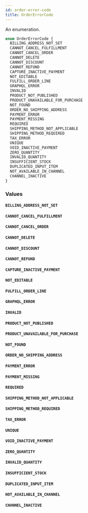 ```yaml
---
id: order-error-code
title: OrderErrorCode
---
```


An enumeration.

```graphql
enum OrderErrorCode {
  BILLING_ADDRESS_NOT_SET
  CANNOT_CANCEL_FULFILLMENT
  CANNOT_CANCEL_ORDER
  CANNOT_DELETE
  CANNOT_DISCOUNT
  CANNOT_REFUND
  CAPTURE_INACTIVE_PAYMENT
  NOT_EDITABLE
  FULFILL_ORDER_LINE
  GRAPHQL_ERROR
  INVALID
  PRODUCT_NOT_PUBLISHED
  PRODUCT_UNAVAILABLE_FOR_PURCHASE
  NOT_FOUND
  ORDER_NO_SHIPPING_ADDRESS
  PAYMENT_ERROR
  PAYMENT_MISSING
  REQUIRED
  SHIPPING_METHOD_NOT_APPLICABLE
  SHIPPING_METHOD_REQUIRED
  TAX_ERROR
  UNIQUE
  VOID_INACTIVE_PAYMENT
  ZERO_QUANTITY
  INVALID_QUANTITY
  INSUFFICIENT_STOCK
  DUPLICATED_INPUT_ITEM
  NOT_AVAILABLE_IN_CHANNEL
  CHANNEL_INACTIVE
}
```

### Values

#### `BILLING_ADDRESS_NOT_SET`

#### `CANNOT_CANCEL_FULFILLMENT`

#### `CANNOT_CANCEL_ORDER`

#### `CANNOT_DELETE`

#### `CANNOT_DISCOUNT`

#### `CANNOT_REFUND`

#### `CAPTURE_INACTIVE_PAYMENT`

#### `NOT_EDITABLE`

#### `FULFILL_ORDER_LINE`

#### `GRAPHQL_ERROR`

#### `INVALID`

#### `PRODUCT_NOT_PUBLISHED`

#### `PRODUCT_UNAVAILABLE_FOR_PURCHASE`

#### `NOT_FOUND`

#### `ORDER_NO_SHIPPING_ADDRESS`

#### `PAYMENT_ERROR`

#### `PAYMENT_MISSING`

#### `REQUIRED`

#### `SHIPPING_METHOD_NOT_APPLICABLE`

#### `SHIPPING_METHOD_REQUIRED`

#### `TAX_ERROR`

#### `UNIQUE`

#### `VOID_INACTIVE_PAYMENT`

#### `ZERO_QUANTITY`

#### `INVALID_QUANTITY`

#### `INSUFFICIENT_STOCK`

#### `DUPLICATED_INPUT_ITEM`

#### `NOT_AVAILABLE_IN_CHANNEL`

#### `CHANNEL_INACTIVE`
